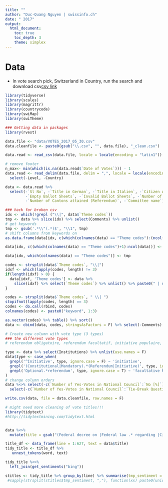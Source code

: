 ```yaml
---
title: ""
author: "Duc-Quang Nguyen | swissinfo.ch"
date: " 2017"
output: 
  html_document:
    toc: true
    toc_depth: 3
    theme: simplex
---
```


# Data

* In vote search pick, Switzerland in Country, run the search and download csv[csv link](http://c2d.ch/ref_export.php?lname=votes&table=votes&level=1&country=Array&type=csv)



```r
library(tidyverse)
library(scales)
library(magrittr)
library(countrycode)
library(swiMap)
library(swiTheme)

### Getting data in packages
library(rvest)

data.file <- "data/VOTES_2017_05_30.csv"
data.cleanfile <- paste0(gsub("\\.csv", "", data.file), "_clean.csv")

```

```r
data.read <- read_csv(data.file, locale = locale(encoding = "latin1"))

# remove footer
n_max<- min(which(is.na(data.read$`Date of Votes`))) - 1
data.read <- read_delim(data.file, delim = ",", locale = locale(encoding = "latin1"), n_max = n_max) %>%
  select(-Level, -Country)

data <- data.read %>% 
  select(-`Sl No`, -`Title in German`, -`Title in Italien`, -`Citizen Abroad`, 
         -`Empty Ballot Sheets`, -`Invalid Ballot Sheets`, -`Number of Signatures`,
         -`Number of Cantons attained (Referendum)`, -`Committee name`)

### hack for broken csv
idx <- which(!grepl ("\\|", data$`Theme codes`))
tmp <- data %>% slice(idx) %>% select(Comments) %>% unlist()
# get keywords
tmp <- gsub('.*\\"(.*)$', "\\1", tmp)                     
# shift columns from keywords on            
as.data.frame(data[idx, c(which(colnames(data) == "Theme codes"):(ncol(data)-1))])

data[idx, c((which(colnames(data) == "Theme codes")+1):ncol(data))] <- as.data.frame(data[idx, c(which(colnames(data) == "Theme codes"):(ncol(data)-1))])

data[idx, which(colnames(data) == "Theme codes")] <- tmp
```

```r
codes <- strsplit(data$`Theme codes`, "\\|")
idxf <- which(lapply(codes, length) != 3)
if(length(idxf) > 0) {
  data[idxf, 'Theme codes'] <- data %>% 
    slice(idxf) %>% select(`Theme codes`) %>% unlist() %>% paste0(" | none")  
}

codes <- strsplit(data$`Theme codes`, " \\| ")
stopifnot(lapply(codes, length) == 3)
codes <- do.call(rbind, codes)
colnames(codes) <- paste0("keyword", 1:3)

as.vector(codes) %>% table() %>% sort()
data <- cbind(data, codes, stringsAsFactors = F) %>% select(-Comments) 
```

```r
# Create new column with vote type (3 types)
### the different vote types
# referendum obligatoire, referendum facultatif, initiative populaire, contre-projet de l'assemblée fédérale, see http://www.bfs.admin.ch/bfs/portal/fr/index/themen/17/03/blank/key/eidg__volksinitiativen.html

type <- data %>% select(Institutions) %>% unlist(use.names = F)
data$type <- case_when(
  grepl('^Initiative', type, ignore.case = F) ~ 'initiative',
  grepl('(Constitutional|Mandatory).*(Referendum|Initiative)', type, ignore.case = T) ~ 'mandatory Referendum',
  grepl('Optional.*referendum', type, ignore.case = T) ~ 'facultative Referendum'
) 
# change column orders
data %<>% select(-c(`Number of Yes-Votes in National Council`:`No [%]`), everything()) %>%
  select(-c(`Number of Yes-Votes in National Council`:`Tie-Break Question: Without Response`), everything())

write.csv(data, file = data.cleanfile, row.names = F)
```


```r
# might need more cleaning of vote titles!!!
library(tidytext)
#http://tidytextmining.com/tidytext.html


data %<>% 
  mutate(title = gsub("(Federal decree on |Federal law .* regarding |Citizens.* initi?ative.* of.*[0-9]{4} | Amendment to |Federal parliamentary decree of .* regarding |Amendment of |Federal law on |Citizen's initiative )", "", `Title in English`))

title_df <- data_frame(line = 1:627, text = data$title)
tidy_title <- title_df %>%
   unnest_tokens(word, text)

tidy_title %<>%
  left_join(get_sentiments("bing"))

stitles <- tidy_title %>% group_by(line) %>% summarise(tmp_sentiment = paste0(ifelse(is.na(sentiment), "", sentiment), collapse = ",")) %>% ungroup()
 #sapply(strsplit(stitles$tmp_sentiment, ","), function(xx) paste0(unique(xx), collapse = ""))
```


